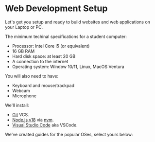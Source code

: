 
# Web Development Setup

Let's get you setup and ready to build websites and web applications on your
Laptop or PC.

The minimum techinal specifications for a student computer:

- Processor: Intel Core i5 (or equivalent)
- 16 GB RAM
- Hard disk space: at least 20 GB
- A connection to the internet
- Operating system: Window 10/11, Linux, MacOS Ventura

You will also need to have:

- Keyboard and mouse/trackpad
- Webcam
- Microphone

We'll install:

- [Git](https://git-scm.com/) VCS.
- [Node.js v18](https://nodejs.org/) via [nvm](https://github.com/nvm-sh/nvm).
- [Visual Studio Code](https://code.visualstudio.com/) aka VSCode.

We've created guides for the popular OSes, select yours below:

<Cards num="1">
  <Card title="Windows 10 & 11" arrow="true" href="/web-development/windows" />
  <Card title="Ubuntu" arrow="true" href="/web-development/ubuntu" />
  <Card title="Mac OS" arrow="true" href="/web-development/macos" />
</Cards>
